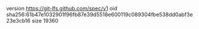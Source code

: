 version https://git-lfs.github.com/spec/v1
oid sha256:61b47e1032901f96fb87e39d5518e600119c089304fbe538dd0abf3e23e3cb16
size 19360
